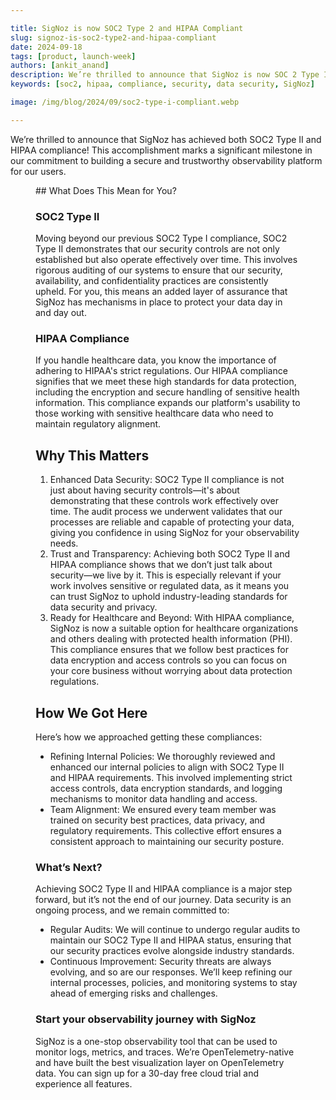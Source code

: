 ```yaml
---

title: SigNoz is now SOC2 Type 2 and HIPAA Compliant
slug: signoz-is-soc2-type2-and-hipaa-compliant
date: 2024-09-18
tags: [product, launch-week]
authors: [ankit_anand]
description: We’re thrilled to announce that SigNoz is now SOC 2 Type II and HIPAA compliant.
keywords: [soc2, hipaa, compliance, security, data security, SigNoz]

image: /img/blog/2024/09/soc2-type-i-compliant.webp

---
```


We’re thrilled to announce that SigNoz has achieved both SOC2 Type II and HIPAA compliance! This accomplishment marks a significant milestone in our commitment to building a secure and trustworthy observability platform for our users.

<Figure src="/img/blog/2024/09/signoz-is-soc2-type2-and-hipaa-compliant-soc2-hipaa-cover.webp" alt="" caption="" />## What Does This Mean for You?

### SOC2 Type II

Moving beyond our previous SOC2 Type I compliance, SOC2 Type II demonstrates that our security controls are not only established but also operate effectively over time. This involves rigorous auditing of our systems to ensure that our security, availability, and confidentiality practices are consistently upheld. For you, this means an added layer of assurance that SigNoz has mechanisms in place to protect your data day in and day out.

### HIPAA Compliance

If you handle healthcare data, you know the importance of adhering to HIPAA's strict regulations. Our HIPAA compliance signifies that we meet these high standards for data protection, including the encryption and secure handling of sensitive health information. This compliance expands our platform's usability to those working with sensitive healthcare data who need to maintain regulatory alignment.

## Why This Matters

1. Enhanced Data Security: SOC2 Type II compliance is not just about having security controls—it's about demonstrating that these controls work effectively over time. The audit process we underwent validates that our processes are reliable and capable of protecting your data, giving you confidence in using SigNoz for your observability needs.
2. Trust and Transparency: Achieving both SOC2 Type II and HIPAA compliance shows that we don’t just talk about security—we live by it. This is especially relevant if your work involves sensitive or regulated data, as it means you can trust SigNoz to uphold industry-leading standards for data security and privacy.
3. Ready for Healthcare and Beyond: With HIPAA compliance, SigNoz is now a suitable option for healthcare organizations and others dealing with protected health information (PHI). This compliance ensures that we follow best practices for data encryption and access controls so you can focus on your core business without worrying about data protection regulations.

## How We Got Here

Here’s how we approached getting these compliances:

- Refining Internal Policies: We thoroughly reviewed and enhanced our internal policies to align with SOC2 Type II and HIPAA requirements. This involved implementing strict access controls, data encryption standards, and logging mechanisms to monitor data handling and access.
- Team Alignment: We ensured every team member was trained on security best practices, data privacy, and regulatory requirements. This collective effort ensures a consistent approach to maintaining our security posture.

### What’s Next?

Achieving SOC2 Type II and HIPAA compliance is a major step forward, but it’s not the end of our journey. Data security is an ongoing process, and we remain committed to:

- Regular Audits: We will continue to undergo regular audits to maintain our SOC2 Type II and HIPAA status, ensuring that our security practices evolve alongside industry standards.
- Continuous Improvement: Security threats are always evolving, and so are our responses. We’ll keep refining our internal processes, policies, and monitoring systems to stay ahead of emerging risks and challenges.

### Start your observability journey with SigNoz

SigNoz is a one-stop observability tool that can be used to monitor logs, metrics, and traces. We’re OpenTelemetry-native and have built the best visualization layer on OpenTelemetry data. You can sign up for a 30-day free cloud trial and experience all features.